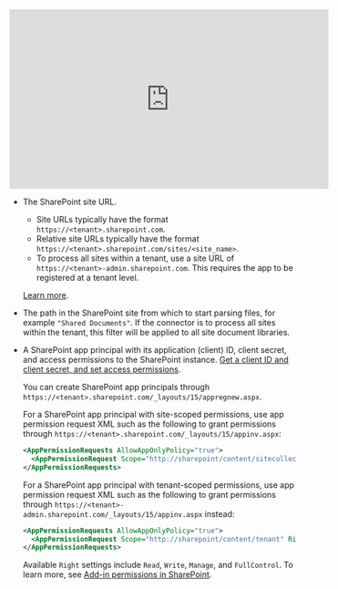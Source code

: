 <iframe
width="560"
height="315"
src="https://www.youtube.com/embed/r4BLhGgpAWQ"
title="YouTube video player"
frameborder="0"
allow="accelerometer; autoplay; clipboard-write; encrypted-media; gyroscope; picture-in-picture"
allowfullscreen
></iframe>

- The SharePoint site URL.

  - Site URLs typically have the format `https://<tenant>.sharepoint.com`.
  - Relative site URLs typically have the format `https://<tenant>.sharepoint.com/sites/<site_name>`. 
  - To process all sites within a tenant, use a site URL of `https://<tenant>-admin.sharepoint.com`. This requires the app to be registered at a tenant level.

  [Learn more](https://learn.microsoft.com/microsoft-365/community/query-string-url-tricks-sharepoint-m365).

- The path in the SharePoint site from which to start parsing files, for example `"Shared Documents"`. If the connector is to process all sites within the tenant, this filter will be applied to all site document libraries.
- A SharePoint app principal with its application (client) ID, client secret, and access permissions to the SharePoint instance. [Get a client ID and client secret, and set access permissions](https://github.com/vgrem/Office365-REST-Python-Client/wiki/How-to-connect-to-SharePoint-Online-and-and-SharePoint-2013-2016-2019-on-premises--with-app-principal).

  You can create SharePoint app principals through `https://<tenant>.sharepoint.com/_layouts/15/appregnew.aspx`.

  For a SharePoint app principal with site-scoped permissions, use app permission request XML such as the following to grant 
  permissions through `https://<tenant>.sharepoint.com/_layouts/15/appinv.aspx`:

  ```xml
  <AppPermissionRequests AllowAppOnlyPolicy="true">
    <AppPermissionRequest Scope="http://sharepoint/content/sitecollection" Right="FullControl" />
  </AppPermissionRequests>
  ```

  For a SharePoint app principal with tenant-scoped permissions, use app permission request XML such as the following to grant 
  permissions through `https://<tenant>-admin.sharepoint.com/_layouts/15/appinv.aspx` instead:

  ```xml
  <AppPermissionRequests AllowAppOnlyPolicy="true">
    <AppPermissionRequest Scope="http://sharepoint/content/tenant" Right="FullControl" />
  </AppPermissionRequests>
  ```

  Available `Right` settings include `Read`, `Write`, `Manage`, and `FullControl`. To learn more, see 
  [Add-in permissions in SharePoint](https://learn.microsoft.com/sharepoint/dev/sp-add-ins/add-in-permissions-in-sharepoint).

